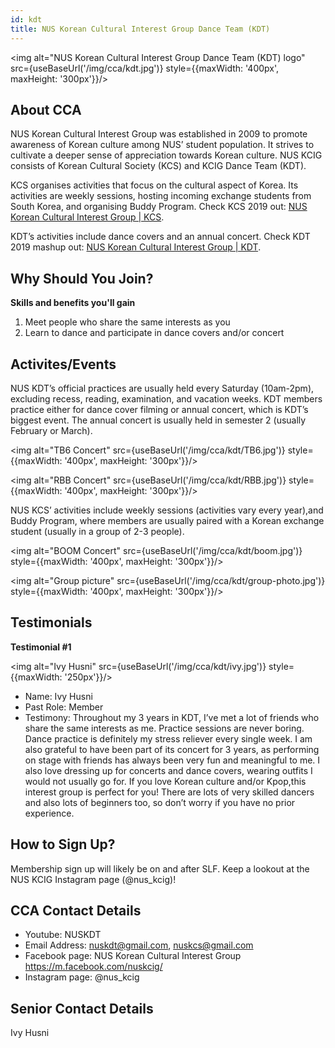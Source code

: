 ```yaml
---
id: kdt
title: NUS Korean Cultural Interest Group Dance Team (KDT)
---
```



<img alt="NUS Korean Cultural Interest Group Dance Team (KDT) logo" src={useBaseUrl('/img/cca/kdt.jpg')} style={{maxWidth: '400px', maxHeight: '300px'}}/>

## About CCA
NUS Korean Cultural Interest Group was established in 2009 to promote awareness of Korean culture among NUS’ student population. It strives to cultivate a deeper sense of appreciation towards Korean culture. NUS KCIG consists of Korean Cultural Society (KCS) and KCIG Dance Team (KDT). 

KCS organises activities that focus on the cultural aspect of Korea. Its activities are weekly sessions, hosting incoming exchange students from South Korea, and organising Buddy Program. Check KCS 2019 out: [NUS Korean Cultural Interest Group | KCS](https://www.youtube.com/watch?v=HoTG_3I5ALw). 

KDT’s activities include dance covers and an annual concert. Check KDT 2019 mashup out: [NUS Korean Cultural Interest Group | KDT](https://www.youtube.com/watch?v=mH70XvqfS2Y).


## Why Should You Join?
**Skills and benefits you'll gain**
1. Meet people who share the same interests as you
2. Learn to dance and participate in dance covers and/or concert


## Activites/Events
NUS KDT’s official practices are usually held every Saturday (10am-2pm), excluding recess, reading, examination, and vacation weeks. KDT members practice either for dance cover filming or annual concert, which is KDT’s biggest event. The annual concert is usually held in semester 2 (usually February or March). 

<img alt="TB6 Concert" src={useBaseUrl('/img/cca/kdt/TB6.jpg')} style={{maxWidth: '400px', maxHeight: '300px'}}/>

<img alt="RBB Concert" src={useBaseUrl('/img/cca/kdt/RBB.jpg')} style={{maxWidth: '400px', maxHeight: '300px'}}/>

NUS KCS’ activities include weekly sessions (activities vary every year),and Buddy Program, where members are usually paired with a Korean exchange student (usually in a group of 2-3 people).

<img alt="BOOM Concert" src={useBaseUrl('/img/cca/kdt/boom.jpg')} style={{maxWidth: '400px', maxHeight: '300px'}}/>

<img alt="Group picture" src={useBaseUrl('/img/cca/kdt/group-photo.jpg')} style={{maxWidth: '400px', maxHeight: '300px'}}/>


## Testimonials
**Testimonial #1**

<img alt="Ivy Husni" src={useBaseUrl('/img/cca/kdt/ivy.jpg')} style={{maxWidth: '250px'}}/>

- Name: Ivy Husni 
- Past Role: Member
- Testimony: Throughout my 3 years in KDT, I’ve met a lot of friends who share the same interests as me. Practice sessions are never boring. Dance practice is definitely my stress reliever every single week. I am also grateful to have been part of its concert for 3 years, as performing on stage with friends has always been very fun and meaningful to me. I also love dressing up for concerts and dance covers, wearing outfits I would not usually go for. If you love Korean culture and/or Kpop,this interest group is perfect for you! There are lots of very skilled dancers and also lots of beginners too, so don’t worry if you have no prior experience. 


## How to Sign Up?
Membership sign up will likely be on and after SLF. Keep a lookout at the NUS KCIG Instagram page (@nus_kcig)!


## CCA Contact Details
- Youtube: NUSKDT
- Email Address: nuskdt@gmail.com, nuskcs@gmail.com 
- Facebook page: NUS Korean Cultural Interest Group https://m.facebook.com/nuskcig/ 
- Instagram page: @nus_kcig


## Senior Contact Details
Ivy Husni
